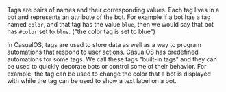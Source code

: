 

Tags are pairs of names and their corresponding values. Each tag lives in a bot and represents an attribute of the bot.
For example if a bot has a tag named `color`, and that tag has the value `blue`, then we would say that bot has `#color` set to `blue`. ("the color tag is set to blue")

In CasualOS, tags are used to store data as well as a way to program automations that respond to user actions.
CasualOS has predefined automations for some tags. We call these tags "built-in tags" and they can be used to quickly decorate bots or control some of their behavior. 
For example, the <TagLink tag='color'/> tag can be used to change the color that a bot is displayed with while the <TagLink tag='label'/> tag can be used to show a text label on a bot.